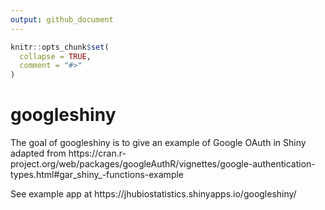 ```yaml
---
output: github_document
---
```


<!-- README.md is generated from README.Rmd. Please edit that file -->

```r
knitr::opts_chunk$set(
  collapse = TRUE,
  comment = "#>"
)
```

# googleshiny

<!-- badges: start -->
<!-- badges: end -->

The goal of googleshiny is to give an example of Google OAuth in Shiny adapted from https://cran.r-project.org/web/packages/googleAuthR/vignettes/google-authentication-types.html#gar_shiny_-functions-example

See example app at https://jhubiostatistics.shinyapps.io/googleshiny/
